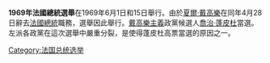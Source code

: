 '''1969年法國總統選舉'''在1969年6月1日和15日舉行。由於[[夏爾·戴高樂|夏爾·戴高樂]]在同年4月28日辭去[[法國總統|法國總統]]職務，選舉因此舉行。[[戴高樂主義|戴高樂主義]]政黨{{link-en|共和民主聯盟|Union of Democrats for the Republic}}候選人[[喬治·蓬皮杜|喬治·蓬皮杜]]當選。左派各政黨在這次選舉中嚴重分裂，是使得蓬皮杜高票當選的原因之一。
{{法國選舉}}
[[Category:法国总统选举|Category:法国总统选举]]